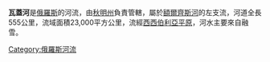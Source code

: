 '''瓦蓋河'''是[[俄羅斯|俄羅斯]]的河流，由[[秋明州|秋明州]]負責管轄，屬於[[額爾齊斯河|額爾齊斯河]]的左支流，河道全長555公里，流域面積23,000平方公里，流經[[西西伯利亞平原|西西伯利亞平原]]，河水主要來自融雪。

{{Russia-geo-stub}}
[[Category:俄羅斯河流|Category:俄羅斯河流]]